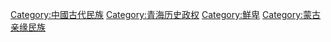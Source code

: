 {{Catmore}}
[[Category:中國古代民族|Category:中國古代民族]]
[[Category:青海历史政权|Category:青海历史政权]]
[[Category:鮮卑|Category:鮮卑]]
[[Category:蒙古亲缘民族|Category:蒙古亲缘民族]]